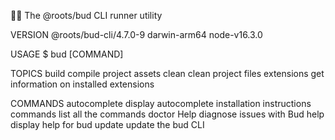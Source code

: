 👩‍💻 The @roots/bud CLI runner utility

VERSION
  @roots/bud-cli/4.7.0-9 darwin-arm64 node-v16.3.0

USAGE
  $ bud [COMMAND]

TOPICS
  build       compile project assets
  clean       clean project files
  extensions  get information on installed extensions

COMMANDS
  autocomplete  display autocomplete installation instructions
  commands      list all the commands
  doctor        Help diagnose issues with Bud
  help          display help for bud
  update        update the bud CLI
